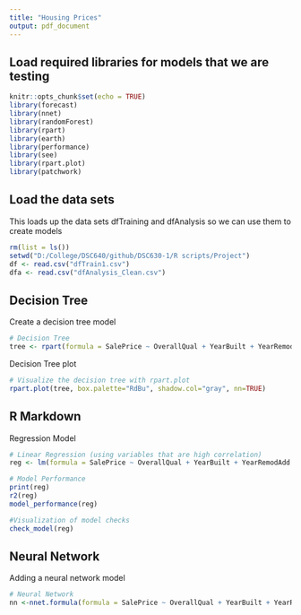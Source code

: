 ---
title: "Housing Prices"
output: pdf_document
---


## Load required libraries for models that we are testing
```{r setup, include=FALSE}
knitr::opts_chunk$set(echo = TRUE)
library(forecast)
library(nnet)
library(randomForest)
library(rpart)
library(earth)
library(performance)
library(see)
library(rpart.plot)
library(patchwork)
```

## Load the data sets

This loads up the data sets dfTraining and dfAnalysis so we can use them to create models
```{r loaddata, include=TRUE}
rm(list = ls())
setwd("D:/College/DSC640/github/DSC630-1/R scripts/Project")
df <- read.csv("dfTrain1.csv") 
dfa <- read.csv("dfAnalysis_Clean.csv") 
```

## Decision Tree

Create a decision tree model
```{r dt, include=TRUE}
# Decision Tree
tree <- rpart(formula = SalePrice ~ OverallQual + YearBuilt + YearRemodAdd + TotalBsmtSF + GrLivArea + GarageCars + GarageArea + BsmtQual_Ex + KitchenQual_Ex, data = df, minsplit = 20, minbucket = 7,     xval = 10, maxdepth = 20, cp = 1e-05, usesurrogate = 0, surrogatestyle = 0)

```
Decision Tree plot
```{r dtp, include=TRUE}
# Visualize the decision tree with rpart.plot
rpart.plot(tree, box.palette="RdBu", shadow.col="gray", nn=TRUE)
```


## R Markdown
Regression Model
```{r reg1, include=TRUE}
# Linear Regression (using variables that are high correlation)
reg <- lm(formula = SalePrice ~ OverallQual + YearBuilt + YearRemodAdd + TotalBsmtSF + GrLivArea + GarageCars + BsmtQual_Ex + KitchenQual_Ex, data = df)

# Model Performance
print(reg)
r2(reg)
model_performance(reg)

#Visualization of model checks
check_model(reg)
```

## Neural Network

Adding a neural network model

```{r nn, include=TRUE}
# Neural Network
nn <-nnet.formula(formula = SalePrice ~ OverallQual + YearBuilt + YearRemodAdd + TotalBsmtSF + GrLivArea + GarageCars + GarageArea + BsmtQual_Ex + KitchenQual_Ex, data = df, size = 10, linout = TRUE, rang = c(0.7), decay = 0.1, MaxNWts = 1000, maxit = 100)

```

